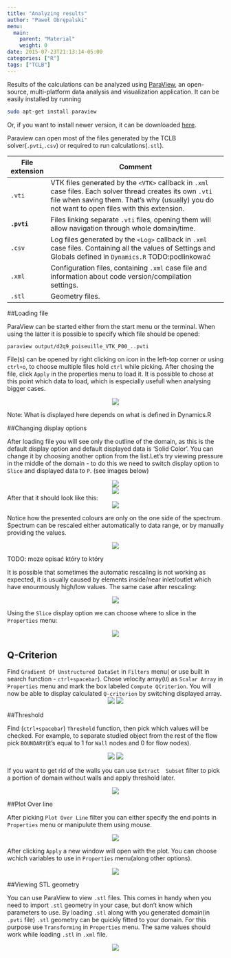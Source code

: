 ```yaml
---
title: "Analyzing results"
author: "Paweł Obrępalski"
menu:
  main:
    parent: "Material"
    weight: 0
date: 2015-07-23T21:13:14-05:00
categories: ["R"]
tags: ["TCLB"]
---
```


Results of the calculations can be analyzed using [ParaView](https://www.paraview.org/), an open-source, multi-platform data analysis and visualization application. It can be easily installed by running 
```bash
sudo apt-get install paraview
```
Or, if you want to install newer version, it can be downloaded [here](https://www.paraview.org/download/).

Paraview can open most of the files generated by the TCLB solver(`.pvti`,`.csv`) or required to run calculations(`.stl`). 

File extension  | Comment
-------------   | ------------------------------------------------------------------------------------------
`.vti`          | VTK files generated by the `<VTK>` callback in `.xml` case files. Each solver thread creates its own `.vti` file when saving them. That's why (usually) you do not want to open files with this extension.
**`.pvti`**     | Files linking separate `.vti` files, opening them will allow navigation through whole domain/time.
`.csv`          | Log files generated by the `<Log>` callback in `.xml` case files. Containing all the values of Settings and Globals defined in `Dynamics.R` TODO:podlinkować
`.xml`          | Configuration files, containing `.xml` case file and information about code version/compilation settings.
`.stl`          | Geometry files.




##Loading file

ParaView can be started either from the start menu or the terminal. When using the latter it is possible to specify which file should be opened:

```bash
paraview output/d2q9_poiseuille_VTK_P00_..pvti
```

File(s) can be opened by right clicking on icon in the left-top corner or using `ctrl+o`, to choose multiple files hold `ctrl` while picking. After chosing the file, click `Apply` in the properties menu to load it. It is possible to chose at this point which data to load, which is especially usefull when analysing bigger cases. 

<center> ![](images/paraview_1.png) </center>

Note: What is displayed here depends on what is defined in Dynamics.R


##Changing display options

After loading file you will see only the outline of the domain, as this is the default display option and default displayed data is 'Solid Color'. You can change it by choosing another option from the list.Let's try viewing pressure in the middle of the domain - to do this we need to switch display option to `Slice` and displayed data to `P`. (see images below)

<center> ![](images/paraview_2.png) </center>

<center> ![](images/paraview_3.png) </center>

After that it should look like this:
<center> ![](images/paraview_4.png) </center>

Notice how the presented colours are only on the one side of the spectrum. Spectrum can be rescaled either automatically to data range, or by manually providing the values.

<center> ![](images/paraview_5.png) </center> TODO: moze opisać który to który

It is possible that sometimes the automatic rescaling is not working as expected, it is usually caused by elements inside/near inlet/outlet which have  enourmously high/low values. The same case after rescaling:

<center> ![](images/paraview_6.png) </center>

Using the `Slice` display option we can choose where to slice in the `Properties` menu:

<center> ![](images/paraview_7.png) </center>


## Q-Criterion

Find `Gradient Of Unstructured DataSet` in `Filters` menu( or use built in search function - `ctrl+spacebar`). Chose velocity array(`U`) as `Scalar Array` in `Properties` menu and mark the box labeled `Compute QCriterion`. You will now be able to display calculated `Q-criterion` by switching displayed array.
<center> ![](images/paraview_8.png)  ![](images/paraview_9.png) </center>

##Threshold 

Find (`ctrl+spacebar`) `Threshold` function, then pick which values will be checked. For example, to separate studied object from the rest of the flow pick `BOUNDARY`(it's equal to 1 for `Wall` nodes and 0 for flow nodes). 

<center> ![](images/paraview_10.png)  ![](images/paraview_11.png) </center>

If you want to get rid of the walls you can use `Extract  Subset` filter to pick a portion of domain without walls and apply threshold later.

<center> ![](images/paraview_12.png) </center>

##Plot Over line

After picking `Plot Over Line` filter you can either specify the end points in `Properties` menu or manipulute them using mouse. 

<center> ![](images/paraview_13.png) </center>

After clicking `Apply` a new window will open with the plot. You can choose wchich variables to use in `Properties` menu(along other options).

<center> ![](images/paraview_14.png) </center>

##Viewing STL geometry

You can use ParaView to view `.stl` files. This comes in handy when  you need to import `.stl` geometry in your case, but don't know which parameters to use. By loading `.stl` along with you generated domain(in `.pvti` file) `.stl` geometry can be quickly fitted to your domain. For this purpose use `Transforming` in `Properties` menu. The same values should work while loading `.stl` in `.xml` file.

<center> ![](images/paraview_15.png) </center>



